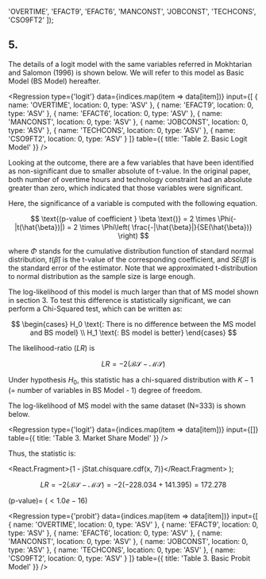 
  'OVERTIME',
  'EFACT9',
  'EFACT6',
  'MANCONST',
  'JOBCONST',
  'TECHCONS',
  'CSO9FT2'
]);

## 5.

The details of a logit model with the same variables referred in Mokhtarian and Salomon (1996) is shown below. We will refer to this model as Basic Model (BS Model) hereafter.

<Regression
  type={'logit'}
  data={indices.map(item => data[item])}
  input={[
    { name: 'OVERTIME', location: 0, type: 'ASV' },
    { name: 'EFACT9', location: 0, type: 'ASV' },
    { name: 'EFACT6', location: 0, type: 'ASV' },
    { name: 'MANCONST', location: 0, type: 'ASV' },
    { name: 'JOBCONST', location: 0, type: 'ASV' },
    { name: 'TECHCONS', location: 0, type: 'ASV' },
    { name: 'CSO9FT2', location: 0, type: 'ASV' }
  ]}
  table={{ title: 'Table 2. Basic Logit Model' }}
/>

Looking at the outcome, there are a few variables that have been identified as non-significant due to smaller absolute of t-value. In the original paper, both number of overtime hours and technology constraint had an absolute greater than zero, which indicated that those variables were significant.

Here, the significance of a variable is computed with the following equation.

$$
\text{(p-value of coefficient } \beta \text{)} = 2 \times \Phi(-|t(\hat{\beta})|) = 2 \times \Phi\left( \frac{-|\hat{\beta}|}{SE(\hat{\beta})} \right)
$$

where $\Phi$ stands for the cumulative distribution function of standard normal distribution, $t(\hat{\beta})$ is the t-value of the corresponding coefficient, and $SE(\hat{\beta})$ is the standard error of the estimator. Note that we approximated t-distribution to normal distribution as the sample size is large enough.

The log-likelihood of this model is much larger than that of MS model shown in section 3. To test this difference is statistically significant, we can perform a Chi-Squared test, which can be written as:

$$
\begin{cases}
  H_0 \text{: There is no difference between the MS model and BS model} \\
  H_1 \text{: BS model is better}
\end{cases}
$$

The likelihood-ratio ($LR$) is

$$
LR = -2(\mathcal{BS} - \mathcal{MS})
$$

Under hypothesis $H_0$, this statistic has a chi-squared distribution with $K - 1$ (= number of variables in BS Model - 1) degree of freedom.

The log-likelihood of MS model with the same dataset (N=333) is shown below.

<Regression
  type={'logit'}
  data={indices.map(item => data[item])}
  input={[]}
  table={{ title: 'Table 3. Market Share Model' }}
/>

Thus, the statistic is:

  <React.Fragment>{1 - jStat.chisquare.cdf(x, 7)}</React.Fragment>
);

$$
LR = -2(\mathcal{BS} - \mathcal{MS}) = -2(-228.034 + 141.395) = 172.278
$$

$\text{(p-value)} =$<PVal x={{172.278}}/> ($<1.0e-16$)

<Regression
  type={'probit'}
  data={indices.map(item => data[item])}
  input={[
    { name: 'OVERTIME', location: 0, type: 'ASV' },
    { name: 'EFACT9', location: 0, type: 'ASV' },
    { name: 'EFACT6', location: 0, type: 'ASV' },
    { name: 'MANCONST', location: 0, type: 'ASV' },
    { name: 'JOBCONST', location: 0, type: 'ASV' },
    { name: 'TECHCONS', location: 0, type: 'ASV' },
    { name: 'CSO9FT2', location: 0, type: 'ASV' }
  ]}
  table={{ title: 'Table 3. Basic Probit Model' }}
/>
